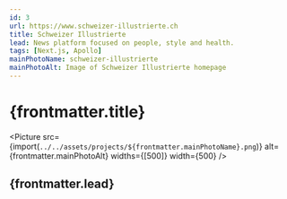 ```yaml
---
id: 3
url: https://www.schweizer-illustrierte.ch
title: Schweizer Illustrierte
lead: News platform focused on people, style and health.
tags: [Next.js, Apollo]
mainPhotoName: schweizer-illustrierte
mainPhotoAlt: Image of Schweizer Illustrierte homepage
---
```



# {frontmatter.title}

<Picture
  src={import(`../../assets/projects/${frontmatter.mainPhotoName}.png`)}
  alt={frontmatter.mainPhotoAlt}
  widths={[500]}
  width={500}
/>

## {frontmatter.lead}
